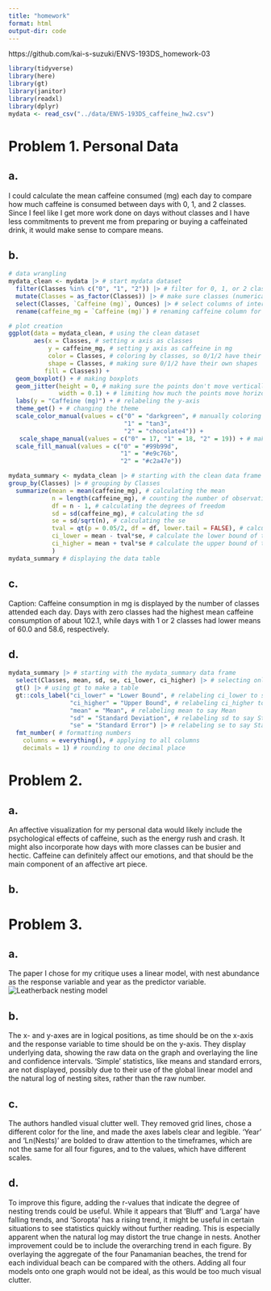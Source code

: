 ```yaml
---
title: "homework"
format: html
output-dir: code
---
```


https://github.com/kai-s-suzuki/ENVS-193DS_homework-03

```r
library(tidyverse)
library(here)
library(gt)
library(janitor)
library(readxl)
library(dplyr)
mydata <- read_csv("../data/ENVS-193DS_caffeine_hw2.csv")
```

# Problem 1. Personal Data

## a.

I could calculate the mean caffeine consumed (mg) each day to compare how much caffeine is consumed between days with 0, 1, and 2 classes. Since I feel like I get more work done on days without classes and I have less commitments to prevent me from preparing or buying a caffeinated drink, it would make sense to compare means.

## b.

```r
# data wrangling
mydata_clean <- mydata |> # start mydata dataset
  filter(Classes %in% c("0", "1", "2")) |> # filter for 0, 1, or 2 classes
  mutate(Classes = as_factor(Classes)) |> # make sure classes (numerical) are being read in as a factor
  select(Classes, `Caffeine (mg)`, Ounces) |> # select columns of interest
  rename(caffeine_mg = `Caffeine (mg)`) # renaming caffeine column for ease
```

```r
# plot creation
ggplot(data = mydata_clean, # using the clean dataset
       aes(x = Classes, # setting x axis as classes
           y = caffeine_mg, # setting y axis as caffeine in mg
           color = Classes, # coloring by classes, so 0/1/2 have their own colors
           shape = Classes, # making sure 0/1/2 have their own shapes
          fill = Classes)) + 
  geom_boxplot() + # making boxplots
  geom_jitter(height = 0, # making sure the points don't move vertically
              width = 0.1) + # limiting how much the points move horizontally
  labs(y = "Caffeine (mg)") + # relabeling the y-axis
  theme_get() + # changing the theme
  scale_color_manual(values = c("0" = "darkgreen", # manually coloring 0, 1, and 2
                                "1" = "tan3",
                                "2" = "chocolate4")) +
   scale_shape_manual(values = c("0" = 17, "1" = 18, "2" = 19)) + # making data points different shapes
  scale_fill_manual(values = c("0" = "#99b99d", 
                               "1" = "#e9c76b", 
                               "2" = "#c2a47e"))
```

```r
mydata_summary <- mydata_clean |> # starting with the clean data frame
group_by(Classes) |> # grouping by Classes
  summarize(mean = mean(caffeine_mg), # calculating the mean
            n = length(caffeine_mg), # counting the number of observations
            df = n - 1, # calculating the degrees of freedom
            sd = sd(caffeine_mg), # calculating the sd 
            se = sd/sqrt(n), # calculating the se
            tval = qt(p = 0.05/2, df = df, lower.tail = FALSE), # calculating the t-value
            ci_lower = mean - tval*se, # calculate the lower bound of the 95% CI
            ci_higher = mean + tval*se # calculate the upper bound of the 95% CI) 
            )
mydata_summary # displaying the data table
```

## c.

Caption: Caffeine consumption in mg is displayed by the number of classes attended each day. Days with zero classes had the highest mean caffeine consumption of about 102.1, while days with 1 or 2 classes had lower means of 60.0 and 58.6, respectively.

## d.

```r
mydata_summary |> # starting with the mydata_summary data frame
  select(Classes, mean, sd, se, ci_lower, ci_higher) |> # selecting only Classes, mean, sd, se, ci_lower, and ci_higher to be displayed
  gt() |> # using gt to make a table
  gt::cols_label("ci_lower" = "Lower Bound", # relabeling ci_lower to say Lower Bound
                 "ci_higher" = "Upper Bound", # relabeling ci_higher to say Upper Bound
                 "mean" = "Mean", # relabeling mean to say Mean
                 "sd" = "Standard Deviation", # relabeling sd to say Standard Deviation
                 "se" = "Standard Error") |> # relabeling se to say Standard Error
  fmt_number( # formatting numbers
    columns = everything(), # applying to all columns
    decimals = 1) # rounding to one decimal place
```

# Problem 2.

## a.
An affective visualization for my personal data would likely include the psychological effects of caffeine, such as the energy rush and crash. It might also incorporate how days with more classes can be busier and hectic. Caffeine can definitely affect our emotions, and that should be the main component of an affective art piece. 

## b.


# Problem 3.

## a.

The paper I chose for my critique uses a linear model, with nest abundance as the response variable and year as the predictor variable. 
![Leatherback nesting model](https://ars.els-cdn.com/content/image/1-s2.0-S2351989425000162-gr4_lrg.jpg)

## b.

The x- and y-axes are in logical positions, as time should be on the x-axis and the response variable to time should be on the y-axis. They display underlying data, showing the raw data on the graph and overlaying the line and confidence intervals. 'Simple' statistics, like means and standard errors, are not displayed, possibly due to their use of the global linear model and the natural log of nesting sites, rather than the raw number. 

## c. 

The authors handled visual clutter well. They removed grid lines, chose a different color for the line, and made the axes labels clear and legible. 'Year' and 'Ln(Nests)' are bolded to draw attention to the timeframes, which are not the same for all four figures, and to the values, which have different scales. 

## d.

To improve this figure, adding the r-values that indicate the degree of nesting trends could be useful. While it appears that 'Bluff' and 'Larga' have falling trends, and 'Soropta' has a rising trend, it might be useful in certain situations to see statistics quickly without further reading. This is especially apparent when the natural log may distort the true change in nests. 
Another improvement could be to include the overarching trend in each figure. By overlaying the aggregate of the four Panamanian beaches, the trend for each individual beach can be compared with the others. Adding all four models onto one graph would not be ideal, as this would be too much visual clutter. 